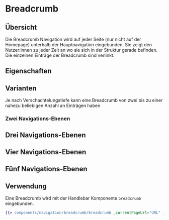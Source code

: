 
<Meta of={BreadcrumbStories} />

# Breadcrumb

## Übersicht

Die Breadcrumb Navigation wird auf jeder Seite (nur nicht auf der Homepage) unterhalb der Hauptnavigation eingebunden.
Sie zeigt den Nutzer:innen zu jeder Zeit an wo sie sich in der Struktur gerade befinden.
Die einzelnen Einträge der Breadcrumb sind verlinkt.

<Canvas>
    <Story of={BreadcrumbStories.breadcrumb5Level} />
</Canvas>

## Eigenschaften

<ArgTypes story="Breadcrumb 2 Level" />

## Varianten

Je nach Verschachtelungstiefe kann eine Breadcrumb von zwei bis zu einer nahezu beliebigen Anzahl an Einträgen haben

### Zwei Navigations-Ebenen

<Canvas>
    <Story of={BreadcrumbStories.breadcrumb2Level} />
</Canvas>

## Drei Navigations-Ebenen

<Canvas>
    <Story of={BreadcrumbStories.breadcrumb3Level} />
</Canvas>

## Vier Navigations-Ebenen

<Canvas>
    <Story of={BreadcrumbStories.breadcrumb4Level} />
</Canvas>

## Fünf Navigations-Ebenen

<Canvas>
    <Story of={BreadcrumbStories.breadcrumb5Level} />
</Canvas>

## Verwendung

Eine Breadcrumb wird mit der Handlebar Komponente `breadcrumb` eingebunden.

<Canvas>
    <Story of={BreadcrumbStories.breadcrumb5Level} />
</Canvas>

```handlebars
{{> components/navigation/breadcrumb/breadcrumb _currentPageUrl="URL" _currentPageTitle="Titel der aktuellen Seite"}}
```
